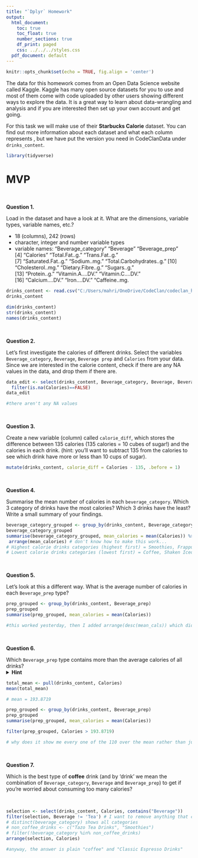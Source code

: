 ```yaml
---
title: "`Dplyr` Homework"
output:
  html_document:
    toc: true
    toc_float: true
    number_sections: true
    df_print: paged
    css: ../../../styles.css
  pdf_document: default
---
```



```r
knitr::opts_chunk$set(echo = TRUE, fig.align = 'center')
```


The data for this homework comes from an Open Data Science website called Kaggle. Kaggle has many open source datasets for you to use and most of them come with code uploaded by other users showing different ways to explore the data. It is a great way to learn about data-wrangling and analysis and if you are interested then set up your own account and get going. 

For this task we will make use of their **Starbucks Calorie** dataset. You can find out more information about each dataset and what each column represents \href{https://www.kaggle.com/starbucks/starbucks-menu}{https://www.kaggle.com/starbucks/starbucks-menu}, but we have put the version you need in CodeClanData under `drinks_content`. 


```r
library(tidyverse)
```

# MVP

<br>

**Question 1.**

Load in the dataset and have a look at it. What are the dimensions, variable types, variable names, etc.?

- 18 (columns), 242 (rows)  
- character, integer and number variable types
- variable names:
"Beverage_category"       "Beverage"                "Beverage_prep"          
 [4] "Calories"                "Total.Fat..g."           "Trans.Fat..g."          
 [7] "Saturated.Fat..g."       "Sodium..mg."             "Total.Carbohydrates..g."
[10] "Cholesterol..mg."        "Dietary.Fibre..g."       "Sugars..g."             
[13] "Protein..g."             "Vitamin.A....DV."        "Vitamin.C....DV."       
[16] "Calcium....DV."          "Iron....DV."             "Caffeine..mg.


```r
drinks_content <- read.csv("C:/Users/mahri/OneDrive/CodeClan/codeclan_homework_MahriStewart/codeclan_homework_MahriStewart/Week_01/Day_2/5_homework_dplyr/data/drinks_content.csv")
drinks_content

dim(drinks_content)
str(drinks_content)
names(drinks_content)

```


<br>

**Question 2.**

Let's first investigate the calories of different drinks. Select the variables `Beverage_category`, `Beverage`, `Beverage prep` and `Calories` from your data. Since we are interested in the calorie content, check if there are any NA values in the data, and drop them if there are.   



```r
data_edit <- select(drinks_content, Beverage_category, Beverage, Beverage_prep, Calories)  %>%
  filter(is.na(Calories)==FALSE)
data_edit

#there aren't any NA values
```

<br>


**Question 3.**

Create a new variable (column) called `calorie_diff`, which stores the difference between 135 calories (135 calories = 10 cubes of sugar!) and the calories in each drink.
(hint: you'll want to subtract 135 from the calories to see which drink have more or less than 10 cups of sugar).


```r

mutate(drinks_content, calorie_diff = Calories - 135, .before = 1)

```

<br>


**Question 4.**

Summarise the mean number of calories in each `beverage_category`.  Which 3 category of drinks have the most calories? Which 3 drinks have the least? Write a small summary of your findings.  

```r

beverage_category_grouped <- group_by(drinks_content, Beverage_category)
beverage_category_grouped
summarise(beverage_category_grouped, mean_calories = mean(Calories)) %>% 
 arrange(mean_calories) # don't know how to make this work... 
# Highest calorie drinks categories (highest first) = Smoothies, FrappuccinoÂ® Blended Coffee, Signature Espresso Drinks
# Lowest calorie drinks categories (lowest first) = Coffee, Shaken Iced Beverages, Classic Espresso Drinks
```


<br>


**Question 5.**

Let's look at this a different way. What is the average number of calories in each `Beverage_prep` type?  

```r

prep_grouped <- group_by(drinks_content, Beverage_prep)
prep_grouped
summarise(prep_grouped, mean_calories = mean(Calories))

#this worked yesterday, then I added arrange(desc(mean_cals)) which didn't work, and now I get an error message that won't go away......

```

<br>

**Question 6.**

Which `Beverage_prep` type contains more than the average calories of all drinks?   
<details>
<summary>**Hint**</summary>: to answer this, you'll have to first figure out what the average calories across all drinks are, and then use that as a filter for the grouped `Beverage_prep` data.
</details>

```r
total_mean <- pull(drinks_content, Calories)
mean(total_mean)

# mean = 193.8719

prep_grouped <- group_by(drinks_content, Beverage_prep)
prep_grouped
summarise(prep_grouped, mean_calories = mean(Calories))

filter(prep_grouped, Calories > 193.8719)

# why does it show me every one of the 110 over the mean rather than just the prep group?

```



<br>

**Question 7.**

Which is the best type of **coffee** drink (and by 'drink' we mean the combination of `Beverage_category`, `Beverage` and `Beverage_prep`) to get if you're worried about consuming too many calories? 

<br>

```r
selection <- select(drinks_content, Calories, contains("Beverage"))
filter(selection, Beverage != 'Tea') # I want to remove anything that contains Tea or Smoothie in Beverage - tried contains() but it has to be in a select (?) function (?)
# distinct(beverage_category) shows all categories
# non_coffee_drinks <- c("Tazo Tea Drinks", "Smoothies")
# filter(!beverage_category %in% non_coffee_drinks)
arrange(selection, Calories)

#anyway, the answer is plain "coffee" and "Classic Espresso Drinks"

```







